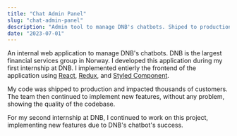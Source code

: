 ```yaml
---
title: "Chat Admin Panel"
slug: "chat-admin-panel"
description: "Admin tool to manage DNB's chatbots. Shiped to production impacting thousands of customers."
date: "2023-07-01"
---
```


An internal web application to manage DNB's chatbots. DNB is the largest financial services group in Norway.
I developed this application during my first internship at DNB. I implemented entierly the frontend of the application using [React](https://reactjs.org), [Redux](https://redux.js.org), and [Styled Component](https://styled-components.com).

My code was shipped to production and impacted thousands of customers.
The team then continued to implement new features, without any problem, showing the quality of the codebase.

For my second internship at DNB, I continued to work on this project, implementing new features due to DNB's chatbot's success.

